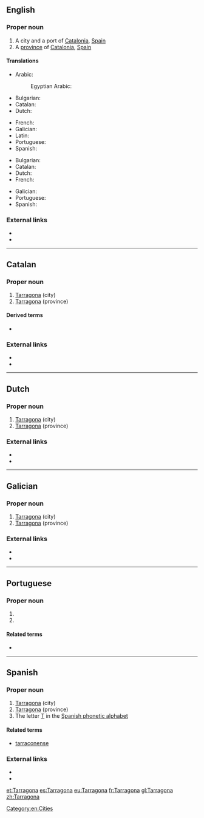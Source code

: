 ==English==

===Proper noun===
{{en-proper noun}}

# A city and a port of [[Catalonia]], [[Spain]]
# A [[province]] of [[Catalonia]], [[Spain]]

====Translations====
{{trans-top|A city and a port}}
* Arabic: {{t|ar|طَرْكُونَة|f}}
*: Egyptian Arabic: {{t|arz|تارجونا|f|tr=targona|sc=Arab}}
* Bulgarian: {{t|bg|Тарагона}}
* Catalan: {{t|ca|Tarragona|f}}
* Dutch: {{t|nl|Tarragona}}
{{trans-mid}}
* French: {{t+|fr|Tarragone|f}}
* Galician: {{t+|gl|Tarragona|f}}
* Latin: {{t|la|Tarracō|f}}
* Portuguese: {{t|pt|Tarragona|f}}
* Spanish: {{t+|es|Tarragona|f}}
{{trans-bottom}}
{{trans-top|A province of Catalonia}}
* Bulgarian: {{t|bg|Тарагона}}
* Catalan: {{t|ca|Tarragona|f}}
* Dutch: {{t|nl|Tarragona}}
* French: {{t+|fr|Tarragone|f}}
{{trans-mid}}
* Galician: {{t+|gl|Tarragona|f}}
* Portuguese: {{t|pt|Tarragona|f}}
* Spanish: {{t+|es|Tarragona|f}}
{{trans-bottom}}

===External links===
* {{pedialite}}
* {{pedialite|Province of Tarragona}}

[[Category:en:Cities]]

----

==Catalan==

===Proper noun===
{{ca-proper noun|f}}

# [[#English|Tarragona]] (city)
# [[#English|Tarragona]] (province)

====Derived terms====
* {{l|ca|tarragoní}}

===External links===
* {{pedialite|lang=ca}}
* {{pedialite|lang=ca|Província de Tarragona}}

----

==Dutch==

===Proper noun===
{{nl-proper noun|n}}

# [[#English|Tarragona]] (city)
# [[#English|Tarragona]] (province)

===External links===
* {{pedialite|lang=nl|Tarragona (stad)}}
* {{pedialite|lang=nl|Tarragona (provincie)}}

----

==Galician==

===Proper noun===
{{gl-proper noun|f}}

# [[#English|Tarragona]] (city)
# [[#English|Tarragona]] (province)

===External links===
* {{pedialite|lang=gl}}
* {{pedialite|lang=gl|Provincia de Tarragona}}

----

==Portuguese==

===Proper noun===
{{pt-proper noun|f}}

# {{place|pt|province|autonomous community/Catalonia|c/Spain|t1=Tarragona}}
# {{place|pt|city/provincial capital|p/Tarragona|c/Spain|t1=Tarragona}}

====Related terms====
* {{l|pt|Tárraco}}

----

==Spanish==

===Proper noun===
{{es-proper noun|f}}

# [[#English|Tarragona]] (city)
# [[#English|Tarragona]] (province)
# The letter [[T]] in the [[:Appendix:Spanish phonetic alphabet|Spanish phonetic alphabet]]

====Related terms====
* [[tarraconense]]

===External links===
* {{pedialite|lang=es}}
* {{pedialite|lang=es|Provincia de Tarragona}}

[[et:Tarragona]]
[[es:Tarragona]]
[[eu:Tarragona]]
[[fr:Tarragona]]
[[gl:Tarragona]]
[[zh:Tarragona]]
